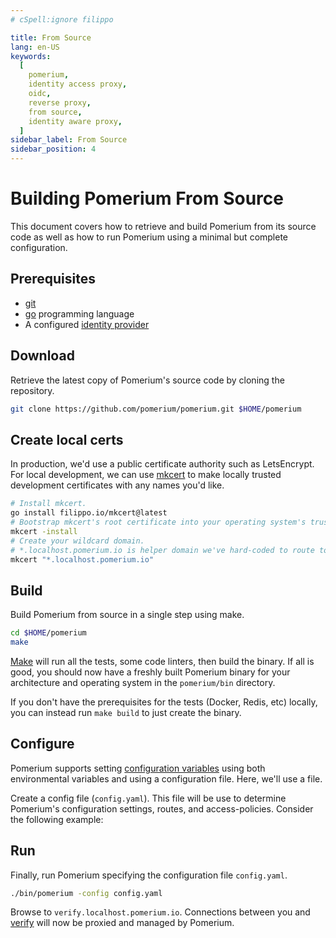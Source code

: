 ```yaml
---
# cSpell:ignore filippo

title: From Source
lang: en-US
keywords:
  [
    pomerium,
    identity access proxy,
    oidc,
    reverse proxy,
    from source,
    identity aware proxy,
  ]
sidebar_label: From Source
sidebar_position: 4
---
```



# Building Pomerium From Source

This document covers how to retrieve and build Pomerium from its source code as well as how to run Pomerium using a minimal but complete configuration.

## Prerequisites

- [git](https://git-scm.com/)
- [go](https://golang.org/doc/install) programming language
- A configured [identity provider]

## Download

Retrieve the latest copy of Pomerium's source code by cloning the repository.

```bash
git clone https://github.com/pomerium/pomerium.git $HOME/pomerium
```

## Create local certs

In production, we'd use a public certificate authority such as LetsEncrypt. For local development, we can use [mkcert](https://mkcert.dev/) to make locally trusted development certificates with any names you'd like.

```bash
# Install mkcert.
go install filippo.io/mkcert@latest
# Bootstrap mkcert's root certificate into your operating system's trust store.
mkcert -install
# Create your wildcard domain.
# *.localhost.pomerium.io is helper domain we've hard-coded to route to localhost
mkcert "*.localhost.pomerium.io"
```

## Build

Build Pomerium from source in a single step using make.

```bash
cd $HOME/pomerium
make
```

[Make] will run all the tests, some code linters, then build the binary. If all is good, you should now have a freshly built Pomerium binary for your architecture and operating system in the `pomerium/bin` directory.

If you don't have the prerequisites for the tests (Docker, Redis, etc) locally, you can instead run `make build` to just create the binary.

## Configure

Pomerium supports setting [configuration variables] using both environmental variables and using a configuration file. Here, we'll use a file.

Create a config file (`config.yaml`). This file will be use to determine Pomerium's configuration settings, routes, and access-policies. Consider the following example:

<ConfigMinimal />

## Run

Finally, run Pomerium specifying the configuration file `config.yaml`.

```bash
./bin/pomerium -config config.yaml
```

Browse to `verify.localhost.pomerium.io`. Connections between you and [verify] will now be proxied and managed by Pomerium.

[configuration variables]: /docs/reference
[verify]: https://verify.pomerium.com/
[identity provider]: /docs/identity-providers
[make]: https://en.wikipedia.org/wiki/Make_(software)
[tls certificates]: /docs/guides/certificates
